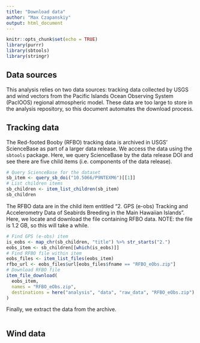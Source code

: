 ```yaml
---
title: "Download data"
author: "Max Czapanskiy"
output: html_document
---
```


```r
knitr::opts_chunk$set(echo = TRUE)
library(purrr)
library(sbtools)
library(stringr)
```

## Data sources

This analysis relies on two data sources: tracking data collected by USGS and wind vectors from the Pacific Islands Ocean Observing System (PacIOOS) regional atmospheric model. These data are too large to store in the analysis repository, so this document automates the download process.

## Tracking data

The Red-footed Booby (RFBO) tracking data is archived in USGS' ScienceBase as part of a larger data release. We access the data using the `sbtools` package. Here, we query ScienceBase by the data release DOI and see there are five child items (i.e. components of the data release).

```r
# Query ScienceBase for the dataset
sb_item <- query_sb_doi("10.5066/P9NTEXM6")[[1]]
# List children items
sb_children <- item_list_children(sb_item)
sb_children
```

The RFBO data are in the child item entitled "2. GPS (e-obs) Tracking and Accelerometry Data of Seabirds Breeding in the Main Hawaiian Islands". Here, we locate and download the file containing RFBO data. NOTE: the file is 1.2 GB, so this will take a while.

```r
# Find GPS (e-obs) item
is_eobs <- map_chr(sb_children, "title") %>% str_starts("2.")
eobs_item <- sb_children[[which(is_eobs)]]
# Find RFBO file within item
eobs_files <- item_list_files(eobs_item)
rfbo_url <- eobs_files$url[eobs_files$fname == "RFBO_eObs.zip"]
# Download RFBO file
item_file_download(
  eobs_item, 
  names = "RFBO_eObs.zip",
  destinations = here("analysis", "data", "raw_data", "RFBO_eObs.zip")
)
```

Finally, we extract the data from the archive.

```r

```


## Wind data
